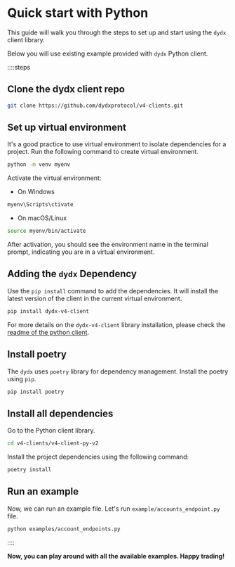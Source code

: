 # Quick start with Python

This guide will walk you through the steps to set up and start using the `dydx` client library.

Below you will use existing example provided with `dydx` Python client.

::::steps


## Clone the dydx client repo

```bash
git clone https://github.com/dydxprotocol/v4-clients.git
```

## Set up virtual environment

It's a good practice to use virtual environment to isolate dependencies for a project. Run the following command to create virtual environment.

```bash
python -m venv myenv
```

Activate the virtual environment:

- On Windows

```powershell
myenv\Scripts\ctivate
```

- On macOS/Linux

```bash
source myenv/bin/activate
```

After activation, you should see the environment name in the terminal prompt, indicating you are in a virtual environment.

## Adding the `dydx` Dependency

Use the `pip install` command to add the dependencies. It will install the latest version of the client in the current virtual environment.

```bash
pip install dydx-v4-client
```

For more details on the `dydx-v4-client` library installation, please check the [readme of the python client](https://github.com/dydxprotocol/v4-clients/tree/main/v4-client-py-v2/README.md).

## Install poetry

The `dydx` uses `poetry` library for dependency management. Install the poetry using `pip`.

```bash
pip install poetry
```

## Install all dependencies

Go to the Python client library.

```bash
cd v4-clients/v4-client-py-v2
```

Install the project dependencies using the following command:

```bash
poetry install
```

## Run an example

Now, we can run an example file. Let's run `example/accounts_endpoint.py` file.

```bash
python examples/account_endpoints.py
```

::::

**Now, you can play around with all the available examples. Happy trading!**
